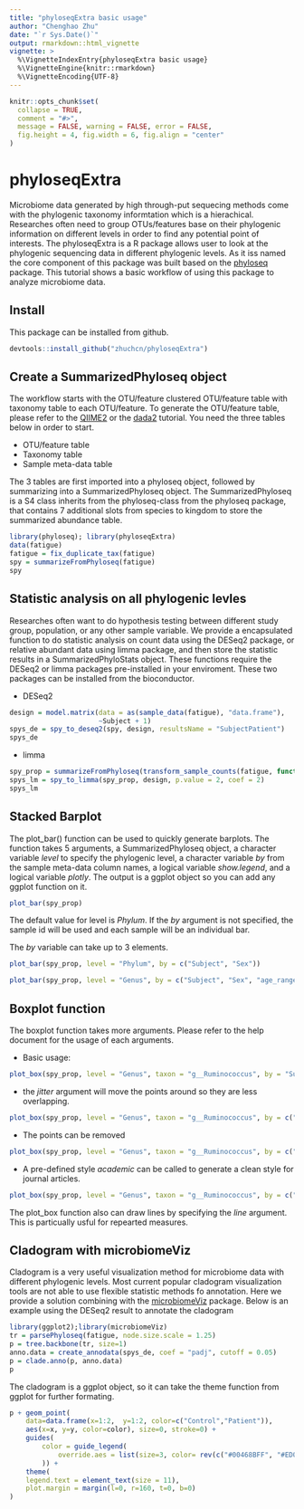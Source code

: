 ```yaml
---
title: "phyloseqExtra basic usage"
author: "Chenghao Zhu"
date: "`r Sys.Date()`"
output: rmarkdown::html_vignette
vignette: >
  %\VignetteIndexEntry{phyloseqExtra basic usage}
  %\VignetteEngine{knitr::rmarkdown}
  %\VignetteEncoding{UTF-8}
---
```


```r
knitr::opts_chunk$set(
  collapse = TRUE,
  comment = "#>",
  message = FALSE, warning = FALSE, error = FALSE,
  fig.height = 4, fig.width = 6, fig.align = "center"
)
```

# phyloseqExtra

Microbiome data generated by high through-put sequecing methods come with the phylogenic taxonomy informtation which is a hierachical. Researches often need to group OTUs/features base on their phylogenic information on different levels in order to find any potential point of interests. The phyloseqExtra is a R package allows user to look at the phylogenic sequencing data in different phylogenic levels. As it iss named the core component of this package was built based on the [phyloseq](http://bioconductor.org/packages/release/bioc/html/phyloseq.html) package. This tutorial shows a basic workflow of using this package to analyze microbiome data.

## Install

This package can be installed from github.

```r
devtools::install_github("zhuchcn/phyloseqExtra")
```

## Create a SummarizedPhyloseq object

The workflow starts with the OTU/feature clustered OTU/feature table with taxonomy table to each OTU/feature. To generate the OTU/feature table, please refer to the [QIIME2](https://docs.qiime2.org/) or the [dada2](https://benjjneb.github.io/dada2/tutorial.html) tutorial. You need the three tables below in order to start.

* OTU/feature table
* Taxonomy table
* Sample meta-data table

The 3 tables are first imported into a phyloseq object, followed by summarizing into a SummarizedPhyloseq object. The SummarizedPhyloseq is a S4 class inherits from the phyloseq-class from the phyloseq package, that contains 7 additional slots from species to kingdom to store the summarized abundance table.

```r
library(phyloseq); library(phyloseqExtra)
data(fatigue)
fatigue = fix_duplicate_tax(fatigue)
spy = summarizeFromPhyloseq(fatigue)
spy
```

## Statistic analysis on all phylogenic levles

Researches often want to do hypothesis testing between different study group, population, or any other sample variable. We provide a encapsulated function to do statistic analysis on count data using the DESeq2 package, or relative abundant data using limma package, and then store the statistic results in a SummarizedPhyloStats object. These functions require the DESeq2 or limma packages pre-installed in your enviroment. These two packages can be installed from the bioconductor.

* DESeq2

```r
design = model.matrix(data = as(sample_data(fatigue), "data.frame"),
                      ~Subject + 1)
spys_de = spy_to_deseq2(spy, design, resultsName = "SubjectPatient")
spys_de
```

* limma

```r
spy_prop = summarizeFromPhyloseq(transform_sample_counts(fatigue, function(x) x/sum(x)))
spys_lm = spy_to_limma(spy_prop, design, p.value = 2, coef = 2)
spys_lm
```

## Stacked Barplot

The plot_bar() function can be used to quickly generate barplots. The function takes 5 arguments, a SummarizedPhyloseq object, a character variable *level* to specify the phylogenic level, a character variable *by* from the sample meta-data column names, a logical variable *show.legend*, and a logical variable *plotly*. The output is a ggplot object so you can add any ggplot function on it.

```r
plot_bar(spy_prop)
```

The default value for level is *Phylum*. If the *by* argument is not specified, the sample id will be used and each sample will be an individual bar.

The *by* variable can take up to 3 elements.

```r
plot_bar(spy_prop, level = "Phylum", by = c("Subject", "Sex"))
```

```r
plot_bar(spy_prop, level = "Genus", by = c("Subject", "Sex", "age_range"), show.legend = F, plotly = T )
```

## Boxplot function

The boxplot function takes more arguments. Please refer to the help document for the usage of each arguments. 

* Basic usage:

```r
plot_box(spy_prop, level = "Genus", taxon = "g__Ruminococcus", by = "Subject")
```

* the *jitter* argument will move the points around so they are less overlapping.

```r
plot_box(spy_prop, level = "Genus", taxon = "g__Ruminococcus", by = c("Subject","Sex"), jitter = 0.15)
```

* The points can be removed

```r
plot_box(spy_prop, level = "Genus", taxon = "g__Ruminococcus", by = c("Subject", "Sex"), show.points = FALSE)
```

* A pre-defined style *academic* can be called to generate a clean style for journal articles.

```r
plot_box(spy_prop, level = "Genus", taxon = "g__Ruminococcus", by = c("Subject","Sex"), jitter = 0.15, box.size = 1, whisker.size = 1, point.alpha = 0.75, point.color = "steelblue", style = "academic")
```

The plot_box function also can draw lines by specifying the *line* argument. This is particually usful for repearted measures.

## Cladogram with microbiomeViz

Cladogram is a very useful visualization method for microbiome data with different phylogenic levels. Most current popular cladogram visualization tools are not able to use flexible statistic methods fo annotation. Here we provide a solution combining with the [microbiomeViz](https://github.com/lch14forever/microbiomeViz) package. Below is an example using the DESeq2 result to annotate the cladogram

```r
library(ggplot2);library(microbiomeViz)
tr = parsePhyloseq(fatigue, node.size.scale = 1.25)
p = tree.backbone(tr, size=1)
anno.data = create_annodata(spys_de, coef = "padj", cutoff = 0.05)
p = clade.anno(p, anno.data)
p
```

The cladogram is a ggplot object, so it can take the theme function from ggplot for further formating.

```r
p + geom_point(
    data=data.frame(x=1:2,  y=1:2, color=c("Control","Patient")),
    aes(x=x, y=y, color=color), size=0, stroke=0) +
    guides(
        color = guide_legend(
            override.aes = list(size=3, color= rev(c("#00468BFF", "#ED0000FF")))
        )) +
    theme(
    legend.text = element_text(size = 11),
    plot.margin = margin(l=0, r=160, t=0, b=0)
)
```

